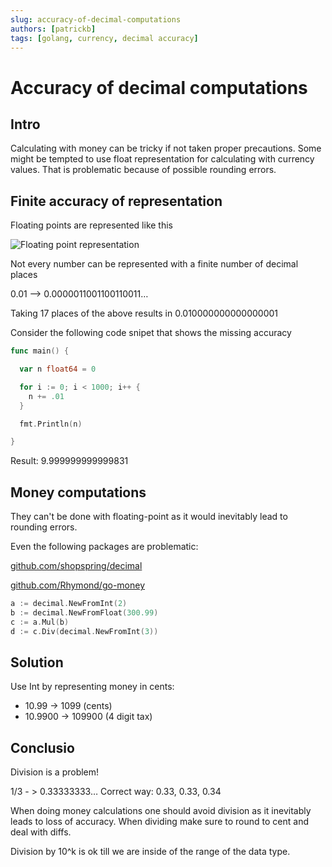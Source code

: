 ```yaml
---
slug: accuracy-of-decimal-computations
authors: [patrickb]
tags: [golang, currency, decimal accuracy]
---
```


# Accuracy of decimal computations

## Intro

Calculating with money can be tricky if not taken proper precautions. Some might be tempted to use float representation for calculating with currency values. That is problematic because of possible rounding errors.

## Finite accuracy of representation

Floating points are represented like this

![Floating point representation](floating_point_representation.webp)

Not every number can be represented with a finite number of decimal places

0.01 —> 0.0000011001100110011…

Taking 17 places of the above results in 0.010000000000000001

Consider the following code snipet that shows the missing accuracy

```go
func main() {

  var n float64 = 0

  for i := 0; i < 1000; i++ {
    n += .01
  }

  fmt.Println(n)

}
```

Result: 9.999999999999831

## Money computations

They can't be done with floating-point as it would inevitably lead to rounding errors.

Even the following packages are problematic:

[github.com/shopspring/decimal](https://github.com/shopspring/decimal)

[github.com/Rhymond/go-money](https://github.com/Rhymond/go-money)

```go
a := decimal.NewFromInt(2)
b := decimal.NewFromFloat(300.99)
c := a.Mul(b)
d := c.Div(decimal.NewFromInt(3))
```

## Solution

Use Int by representing money in cents:

- 10.99 -> 1099 (cents)
- 10.9900 -> 109900 (4 digit tax)

## Conclusio

Division is a problem!

1/3 - > 0.33333333…
Correct way: 0.33, 0.33, 0.34

When doing money calculations one should avoid division as it inevitably leads to loss of accuracy.
When dividing make sure to round to cent and deal with diffs.

Division by 10^k is ok till we are inside of the range of the data type.
